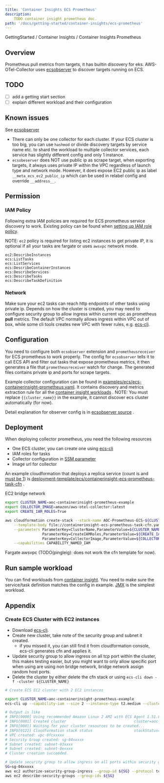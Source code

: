 ```yaml
---
title: 'Container Insights ECS Prometheus'
description:
    TODO container insight prometheus doc.
path: '/docs/getting-started/container-insights/ecs-prometheus'
---
```



<p>
    GettingStarted / <Link to="/docs/getting-started/container-insights">Container Insights</Link> /  <Link to="/docs/getting-started/container-insights/prometheus">Container Insights Prometheus</Link>
</p>


## Overview

Prometheus pull metrics from targets, it has builtin discovery for eks. AWS-OTel-Collector
uses [ecsobserver](https://github.com/open-telemetry/opentelemetry-collector-contrib/tree/main/extension/observer/ecsobserver)
to discover targets running on ECS.

## TODO

- [ ] add a getting start section
- [ ] explain different workload and their configuration

## Known issues

See [ecsobserver](https://github.com/open-telemetry/opentelemetry-collector-contrib/tree/main/extension/observer/ecsobserver#known-issues)

- There can only be one collector for each cluster. If your ECS cluster is too big, you can use `hashmod` or divide
discovery targets by service name etc. to shard the workload to multiple collector services, each service has slightly
different config and only 1 instance.
- `ecsobeserver` does NOT use public ip as scrape target, when exporting targets, it always uses private IP within the
VPC regardless of launch type and network mode. However, it does expose EC2 public ip as
label `__meta_ecs_ec2_public_ip` which can be used in relabel config and override `__address__`.

## Permission

### IAM Policy

Following extra IAM policies are required for ECS prometheus service discovery to work. Existing policy can be found
when [setting up IAM role policy](ecs-demo.md#create-ecs-awsotel-iam-policy).

NOTE: `ec2` policy is required for listing ec2 instances to get private IP, it is optional if all your tasks are fargate
or uses `awsvpc` network mode.

```text
ec2:DescribeInstances
ecs:ListTasks
ecs:ListServices
ecs:DescribeContainerInstances
ecs:DescribeServices
ecs:DescribeTasks
ecs:DescribeTaskDefinition
```

### Network

Make sure your ec2 tasks can reach http endpoints of other tasks using private ip. Depends on how the cluster is
created, you may need to configure security group to allow ingress within current vpc as prometheus **pull** metrics.
The default VPC normally allows ingress within VPC out of box, while some cli tools creates new VPC with fewer rules,
e.g. [ecs-cli](#create-ecs-cluster-with-ec2-instances).

## Configuration

You need to configure both `ecsobserver` extension and `prometheusreceiver` for ECS prometheus to work properly. The
config for `ecsobserver` tells it to call ECS API and filter out tasks that expose prometheus metrics, it then generates
a file that `prometheusreceiver` watch for change. The generated files contains private ip and ports for scrape targets.

Example collector configuration can be found
in [examples/ecs/ecs-containerinsight-prometheus.yaml](../../examples/ecs/ecs-containerinsight-prometheus.yaml). It
contains discovery and metrics extraction rule for all
the [container insight workloads](container-insight-ecs-prometheus.md)
. NOTE: You must replace `{{cluster_name}}` in the example, it cannot discover ecs cluster automatically (for now).

Detail explanation for observer config is in
[ecsobserver source](https://github.com/open-telemetry/opentelemetry-collector-contrib/tree/main/extension/observer/ecsobserver)
.

## Deployment

When deploying collector prometheus, you need the following resources

- One ECS cluster, you can create one using [ecs-cli](#create-ecs-cluster-with-ec2-instances)
- IAM roles for tasks
- Collector configuration in [SSM parameter](https://aws-otel.github.io/docs/setup/ecs/config-through-ssm)
- Image url for collector

An example cloudformation that deploys a replica service (count is and [must be 1](#known-issues))
is [deployment-template/ecs/containerinsight-ecs-prometheus-task-cfn](../../deployment-template/ecs/containerinsight-ecs-prometheus-task-cfn.yaml)
.

EC2 bridge network

```bash
export CLUSTER_NAME=aoc-containerinsight-prometheus-example
export COLLECTOR_IMAGE=amazon/aws-otel-collector:latest
export CREATE_IAM_ROLES=True

aws cloudformation create-stack --stack-name AOC-Prometheus-ECS-${CLUSTER_NAME} \
    --template-body file://containerinsight-ecs-prometheus-task-cfn.yaml \
    --parameters ParameterKey=ClusterName,ParameterValue=${CLUSTER_NAME} \
                 ParameterKey=CreateIAMRoles,ParameterValue=${CREATE_IAM_ROLES} \
                 ParameterKey=CollectorImage,ParameterValue=${COLLECTOR_IMAGE} \
    --capabilities CAPABILITY_NAMED_IAM
```

Fargate awsvpc (TODO(pingleig): does not work the cfn template for now).

## Run sample workload

You can find workloads from [container insight](container-insight-ecs-prometheus.md). You need to make sure the
service/task definition matches the config in example. [JMX](container-insight-ecs-prometheus.md#jmx) is the simplest
workload.

## Appendix

### Create ECS Cluster with EC2 instances

- Download [ecs-cli](https://github.com/aws/amazon-ecs-cli#installing).
- Create new cluster, take note of the security group and subnet it created.
  - if you missed it, you can still find it from cloudformation console, ecs-cli generates cfn and applies it.
- Update security group to allow ingress on all tcp port within the cluster, this makes testing easier, but you might
want to only allow specific port when using are using non bridge network, bridge network assign random host ports.
- Delete the cluster by either delete the cfn stack or using `ecs-cli down -f -cluster ${CLUSTER_NAME}`

```bash
# Create ECS EC2 cluster with 2 EC2 instances

export CLUSTER_NAME=aoc-containerinsight-prometheus-example
ecs-cli up --capability-iam --size 2 --instance-type t2.medium --cluster ${CLUSTER_NAME} --region us-west-2

# Output is like
# INFO[0000] Using recommended Amazon Linux 2 AMI with ECS Agent 1.51.0 and Docker version 19.03.13-ce
# INFO[0001] Created cluster                               cluster=aoc-containerinsight-prometheus-example region=us-west-2
# INFO[0001] Waiting for your cluster resources to be created...
# INFO[0122] Cloudformation stack status                   stackStatus=CREATE_IN_PROGRESS
# VPC created: vpc-0fcxxxxx
# Security Group created: sg-04xxxxx
# Subnet created: subnet-03xxxx
# Subnet created: subnet-0exxxx
# Cluster creation succeeded.

# Update security group to allow ingress on all ports within security group
SG=sg-04xxxxx
aws ec2 authorize-security-group-ingress --group-id ${SG} --protocol tcp --port 0-65535 --source-group ${SG}
aws ec2 describe-security-groups --group-ids ${SG}
```